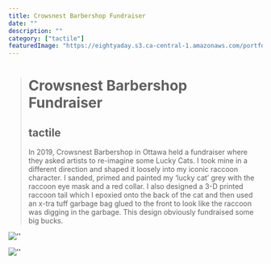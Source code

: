 ```yaml
---
title: Crowsnest Barbershop Fundraiser
date: ""
description: ""
category: ["tactile"]
featuredImage: "https://eightyaday.s3.ca-central-1.amazonaws.com/portfolio/crowsnest-barbershop-fundraiser/crowsnest-barbershop-fundraiser-preview.jpg"
---
```


> # Crowsnest Barbershop Fundraiser
>
> ## tactile
>
> In 2019, Crowsnest Barbershop in Ottawa held a fundraiser where they asked artists to re-imagine some Lucky Cats. I took mine in a different direction and shaped it loosely into my iconic raccoon character. I sanded, primed and painted my ‘lucky cat’ grey with the raccoon eye mask and a red collar. I also designed a 3-D printed raccoon tail which I epoxied onto the back of the cat and then used an x-tra tuff garbage bag glued to the front to look like the raccoon was digging in the garbage. This design obviously fundraised some big bucks.

![''](https://eightyaday.s3.ca-central-1.amazonaws.com/portfolio/crowsnest-barbershop-fundraiser/crowsnest-barbershop-fundraiser-01.jpg)

![''](https://eightyaday.s3.ca-central-1.amazonaws.com/portfolio/crowsnest-barbershop-fundraiser/crowsnest-barbershop-fundraiser-02.jpg)
